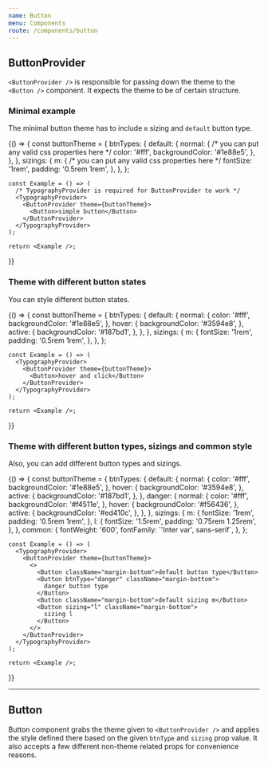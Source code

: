 ```yaml
---
name: Button
menu: Components
route: /components/button
---
```



## **ButtonProvider**

`<ButtonProvider />` is responsible for passing down the theme to the `<Button />` component. It expects the theme to be of certain structure.


### **Minimal example**

The minimal button theme has to include `m` sizing and `default` button type.

<Playground>
  {() => {
    const buttonTheme = {
      btnTypes: {
        default: {
          normal: {
            /* you can put any valid css properties here */
            color: '#fff',
            backgroundColor: '#1e88e5',
          },
        },
      },
      sizings: {
        m: {
          /* you can put any valid css properties here */
          fontSize: '1rem',
          padding: '0.5rem 1rem',
        },
      },
    };

    const Example = () => (
      /* TypographyProvider is required for ButtonProvider to work */
      <TypographyProvider>
        <ButtonProvider theme={buttonTheme}>
          <Button>simple button</Button>
        </ButtonProvider>
      </TypographyProvider>
    );

    return <Example />;
  }}
</Playground>


### **Theme with different button states**

You can style different button states.

<Playground>
  {() => {
    const buttonTheme = {
      btnTypes: {
        default: {
          normal: {
            color: '#fff',
            backgroundColor: '#1e88e5',
          },
          hover: {
            backgroundColor: '#3594e8',
          },
          active: {
            backgroundColor: '#187bd1',
          },
        },
      },
      sizings: {
        m: {
          fontSize: '1rem',
          padding: '0.5rem 1rem',
        },
      },
    };

    const Example = () => (
      <TypographyProvider>
        <ButtonProvider theme={buttonTheme}>
          <Button>hover and click</Button>
        </ButtonProvider>
      </TypographyProvider>
    );

    return <Example />;
  }}
</Playground>


### **Theme with different button types, sizings and common style**

Also, you can add different button types and sizings.

<Playground>
  {() => {
    const buttonTheme = {
      btnTypes: {
        default: {
          normal: {
            color: '#fff',
            backgroundColor: '#1e88e5',
          },
          hover: {
            backgroundColor: '#3594e8',
          },
          active: {
            backgroundColor: '#187bd1',
          },
        },
        danger: {
          normal: {
            color: '#fff',
            backgroundColor: '#f4511e',
          },
          hover: {
            backgroundColor: '#f56436',
          },
          active: {
            backgroundColor: '#ed410c',
          },
        },
      },
      sizings: {
        m: {
          fontSize: '1rem',
          padding: '0.5rem 1rem',
        },
        l: {
          fontSize: '1.5rem',
          padding: '0.75rem 1.25rem',
        },
      },
      common: {
        fontWeight: '600',
        fontFamily: `'Inter var', sans-serif`,
      },
    };

    const Example = () => (
      <TypographyProvider>
        <ButtonProvider theme={buttonTheme}>
          <>
            <Button className="margin-bottom">default button type</Button>
            <Button btnType="danger" className="margin-bottom">
              danger button type
            </Button>
            <Button className="margin-bottom">default sizing m</Button>
            <Button sizing="l" className="margin-bottom">
              sizing l
            </Button>
          </>
        </ButtonProvider>
      </TypographyProvider>
    );

    return <Example />;
  }}
</Playground>


---



## **Button**

Button component grabs the theme given to `<ButtonProvider />` and applies the style defined there based on the given `btnType` and `sizing` prop value. It also accepts a few different non-theme related props for convenience reasons.

<Props of={Button} />
